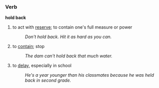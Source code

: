 === Verb ===

'''hold back''' 

# to act with [[reserve]]; to contain one's full measure or power
#: ''Don't hold back.  Hit it as hard as you can.''
# to [[contain]]; stop
#: ''The dam can't hold back that much water.''
# to [[delay]], especially in school
#: ''He's a year younger than his classmates because he was held back in second grade.''
